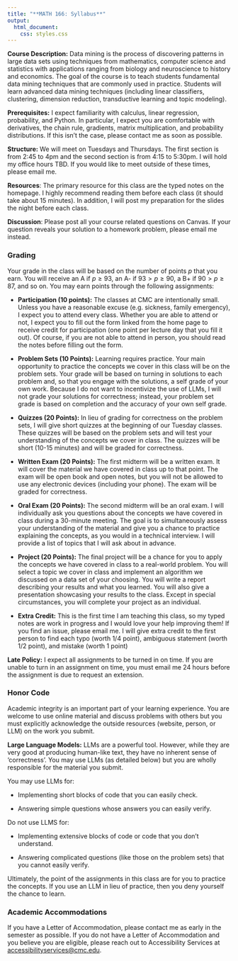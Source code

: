 ```yaml
---
title: "**MATH 166: Syllabus**"
output:
  html_document:
    css: styles.css
---
```


**Course Description:**
Data mining is the process of discovering patterns in large data sets using techniques from mathematics, computer science and statistics with applications ranging from biology and neuroscience to history and economics. The goal of the course is to teach students fundamental data mining techniques that are commonly used in practice. Students will learn advanced data mining techniques (including linear classifiers, clustering, dimension reduction, transductive learning and topic modeling).

**Prerequisites:** I expect familiarity with calculus, linear regression, probability, and Python. In particular, I expect you are comfortable with derivatives, the chain rule, gradients, matrix multiplication, and probability distributions. If this isn't the case, please contact me as soon as possible.

**Structure:** We will meet on Tuesdays and Thursdays. The first section is from 2:45 to 4pm and the second section is from 4:15 to 5:30pm. I will hold my office hours TBD. If you would like to meet outside of these times, please email me.

**Resources**: The primary resource for this class are the typed notes on the homepage. I highly recommend reading them before each class (it should take about 15 minutes). In addition, I will post my preparation for the slides the night before each class.

**Discussion**: Please post all your course related questions on Canvas. If your question reveals your solution to a homework problem, please email me instead.

### **Grading**

Your grade in the class will be based on the number of points $p$ that you earn. You will receive an A if $p \geq 93$, an A- if $93 > p \geq 90$, a B+ if $90 > p \geq 87$, and so on. You may earn points through the following assignments:

- **Participation (10 points):**
The classes at CMC are intentionally small. Unless you have a reasonable excuse (e.g. sickness, family emergency), I expect you to attend every class. Whether you are able to attend or not, I expect you to fill out the form linked from the home page to receive credit for participation (one point per lecture day that you fill it out). Of course, if you are not able to attend in person, you should read the notes before filling out the form. 

- **Problem Sets (10 Points):**
Learning requires practice. Your main opportunity to practice the concepts we cover in this class will be on the problem sets. Your grade will be based on turning in solutions to each problem and, so that you engage with the solutions, a self grade of your own work. Because I do not want to incentivize the use of LLMs, I will not grade your solutions for correctness; instead, your problem set grade is based on completion and the accuracy of your own self grade.

- **Quizzes (20 Points):**
In lieu of grading for correctness on the problem sets, I will give short quizzes at the beginning of our Tuesday classes. These quizzes will be based on the problem sets and will test your understanding of the concepts we cover in class. The quizzes will be short (10-15 minutes) and will be graded for correctness.

- **Written Exam (20 Points):**
The first midterm will be a written exam. It will cover the material we have covered in class up to that point. The exam will be open book and open notes, but you will not be allowed to use any electronic devices (including your phone). The exam will be graded for correctness.

- **Oral Exam (20 Points):**
The second midterm will be an oral exam. I will individually ask you questions about the concepts we have covered in class during a 30-minute meeting. The goal is to simultaneously assess your understanding of the material and give you a chance to practice explaining the concepts, as you would in a technical interview. I will provide a list of topics that I will ask about in advance.

- **Project (20 Points):**
The final project will be a chance for you to apply the concepts we have covered in class to a real-world problem. You will select a topic we cover in class and implement an algorithm we discussed on a data set of your choosing. You will write a report describing your results and what you learned. You will also give a presentation showcasing your results to the class. Except in special circumstances, you will complete your project as an individual. 

- **Extra Credit:**
This is the first time I am teaching this class, so my typed notes are work in progress and I would love your help improving them! If you find an issue, please email me. I will give extra credit to the first person to find each typo (worth 1/4 point), ambiguous statement (worth 1/2 point), and mistake (worth 1 point)

**Late Policy:**
I expect all assignments to be turned in on time. If you are unable to turn in an assignment on time, you must email me 24 hours before the assignment is due to request an extension.

### **Honor Code**
Academic integrity is an important part of your learning experience. You are welcome to use online material and discuss problems with others but you must explicitly acknowledge the outside resources (website, person, or LLM) on the work you submit.

**Large Language Models:** LLMs are a powerful tool. However, while they are very good at producing human-like text, they have no inherent sense of 'correctness'. You may use LLMs (as detailed below) but you are wholly responsible for the material you submit.

You may use LLMs for:

- Implementing short blocks of code that you can easily check.

- Answering simple questions whose answers you can easily verify.

Do not use LLMS for:

- Implementing extensive blocks of code or code that you don't understand.

- Answering complicated questions (like those on the problem sets) that you cannot easily verify. 

Ultimately, the point of the assignments in this class are for you to practice the concepts. If you use an LLM in lieu of practice, then you deny yourself the chance to learn.

### **Academic Accommodations**
If you have a Letter of Accommodation, please contact me as early in the semester as possible. If you do not have a Letter of Accommodation and you believe you are eligible, please reach out to Accessibility Services at [accessibilityservices@cmc.edu](mailto:accessibilityservices@cmc.edu).